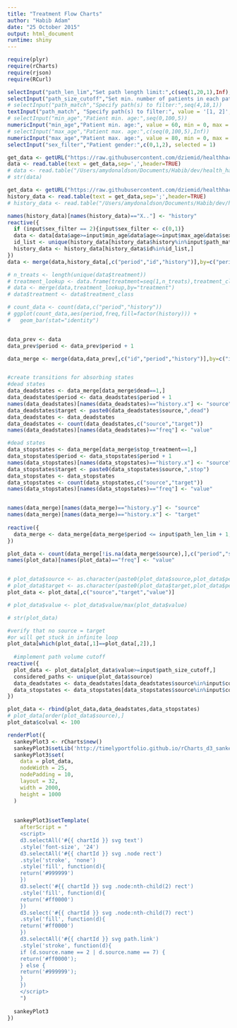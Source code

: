 ```yaml
---
title: "Treatment Flow Charts"
author: "Habib Adam"
date: "25 October 2015"
output: html_document
runtime: shiny
---
```


```r

require(plyr)
require(rCharts)
require(rjson)
require(RCurl)

```


```r
selectInput("path_len_lim","Set path length limit:",c(seq(1,20,1),Inf), selected = 4)
selectInput("path_size_cutoff","Set min. number of patients in each path:",seq(0,1000,10), selected = 100)
# selectInput("path_match","Specify path(s) to filter:",seq(4,18,1))
textInput("path_match", "Specify path(s) to filter:", value = '[1, 2]', width = NULL)
# selectInput("min_age","Patient min. age:",seq(0,100,5))
numericInput("min_age","Patient min. age:", value = 60, min = 0, max = NA, step = NA, width = NULL)
# selectInput("max_age","Patient max. age:",c(seq(0,100,5),Inf))
numericInput("max_age","Patient max. age:", value = 80, min = 0, max = NA, step = NA, width = NULL)
selectInput("sex_filter","Patient gender:",c(0,1,2), selected = 1)
```

```r

get_data <- getURL("https://raw.githubusercontent.com/dziemid/healthhack2015/master/data/TreatmentTrees/TreatmentTree_MockData_20151024.txt")
data <- read.table(text = get_data,sep=',',header=TRUE)
# data <- read.table("/Users/amydonaldson/Documents/Habib/dev/health_hack/TreatmentTrees/TreatmentTree_MockData_RealTreat.txt",sep=',',header=TRUE)
# str(data)

get_data <- getURL("https://raw.githubusercontent.com/dziemid/healthhack2015/master/data/TreatmentTrees/periods_with_history.txt")
history_data <- read.table(text = get_data,sep=';',header=TRUE)
# history_data <- read.table("/Users/amydonaldson/Documents/Habib/dev/health_hack/healthhack2015/data/TreatmentTrees/periods_with_history.txt",sep=';',header=TRUE)

names(history_data)[names(history_data)=="X.."] <- "history"
reactive({
  if (input$sex_filter == 2){input$sex_filter <- c(0,1)}
  data <- data[data$age>=input$min_age&data$age<=input$max_age&data$sex%in%input$sex_filter,]
  id_list <- unique(history_data[history_data$history%in%input$path_match,"id"])
  history_data <- history_data[history_data$id%in%id_list,]
})
data <- merge(data,history_data[,c("period","id","history")],by=c("period","id"))
```



```r
# n_treats <- length(unique(data$treatment))
# treatment_lookup <- data.frame(treatment=seq(1,n_treats),treatment_class=LETTERS[seq(from = 1, to = n_treats)])
# data <- merge(data,treatment_lookup,by="treatment")
# data$treatment <- data$treatment_class

# count_data <- count(data,c("period","history"))
# ggplot(count_data,aes(period,freq,fill=factor(history))) +
#   geom_bar(stat="identity")


data_prev <- data
data_prev$period <- data_prev$period + 1

data_merge <- merge(data,data_prev[,c("id","period","history")],by=c("id","period"),all.x=TRUE)


#create transitions for absorbing states
#dead states
data_deadstates <- data_merge[data_merge$dead==1,]
data_deadstates$period <- data_deadstates$period + 1
names(data_deadstates)[names(data_deadstates)=="history.x"] <- "source"
data_deadstates$target <- paste0(data_deadstates$source,",dead")
data_deadstates <- data_deadstates
data_deadstates <- count(data_deadstates,c("source","target"))
names(data_deadstates)[names(data_deadstates)=="freq"] <- "value"

#dead states
data_stopstates <- data_merge[data_merge$stop_treatment==1,]
data_stopstates$period <- data_stopstates$period + 1
names(data_stopstates)[names(data_stopstates)=="history.x"] <- "source"
data_stopstates$target <- paste0(data_stopstates$source,",stop")
data_stopstates <- data_stopstates
data_stopstates <- count(data_stopstates,c("source","target"))
names(data_stopstates)[names(data_stopstates)=="freq"] <- "value"


names(data_merge)[names(data_merge)=="history.y"] <- "source"
names(data_merge)[names(data_merge)=="history.x"] <- "target"
  
reactive({  
  data_merge <- data_merge[data_merge$period <= input$path_len_lim + 1,]
})

plot_data <- count(data_merge[!is.na(data_merge$source),],c("period","source","target"))
names(plot_data)[names(plot_data)=="freq"] <- "value"


# plot_data$source <- as.character(paste0(plot_data$source,plot_data$period))
# plot_data$target <- as.character(paste0(plot_data$target,plot_data$period+1))
plot_data <- plot_data[,c("source","target","value")]

# plot_data$value <- plot_data$value/max(plot_data$value)

# str(plot_data)

#verify that no source = target
#or will get stuck in infinite loop
plot_data[which(plot_data[,1]==plot_data[,2]),]
  
  #implement path volume cutoff
reactive({
  plot_data <- plot_data[plot_data$value>=input$path_size_cutoff,]
  considered_paths <- unique(plot_data$source)
  data_deadstates <- data_deadstates[data_deadstates$source%in%input$considered_paths,]
  data_stopstates <- data_stopstates[data_stopstates$source%in%input$considered_paths,]
}) 

plot_data <- rbind(plot_data,data_deadstates,data_stopstates)
# plot_data[order(plot_data$source),]
plot_data$colval <- 100

renderPlot({   
  sankeyPlot3 <- rCharts$new()
  sankeyPlot3$setLib('http://timelyportfolio.github.io/rCharts_d3_sankey/')
  sankeyPlot3$set(
    data = plot_data,
    nodeWidth = 25,
    nodePadding = 10,
    layout = 32,
    width = 2000,
    height = 1000
  )
  
  
  sankeyPlot3$setTemplate(
    afterScript = "
    <script>
    d3.selectAll('#{{ chartId }} svg text')
    .style('font-size', '24')
    d3.selectAll('#{{ chartId }} svg .node rect')
    .style('stroke', 'none')
    .style('fill', function(d){
    return('#999999')
    })
    d3.select('#{{ chartId }} svg .node:nth-child(2) rect')
    .style('fill', function(d){
    return('#ff0000')
    })
    d3.select('#{{ chartId }} svg .node:nth-child(7) rect')
    .style('fill', function(d){
    return('#ff0000')
    })
    d3.selectAll('#{{ chartId }} svg path.link')
    .style('stroke', function(d){
    if (d.source.name == 2 | d.source.name == 7) { 
    return('#ff0000'); 
    } else { 
    return('#999999');
    }
    })
    </script>
    ") 
  
  sankeyPlot3
})

```
